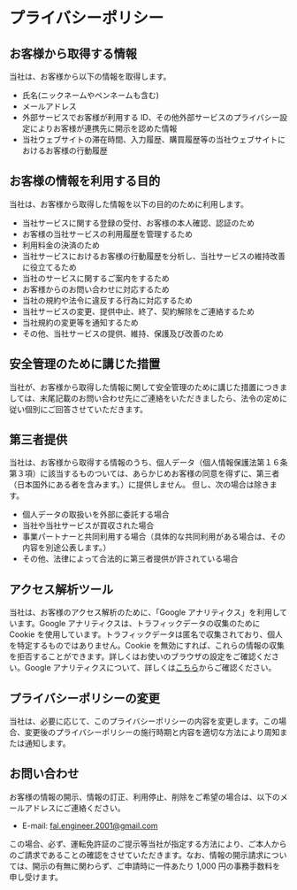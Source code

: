 # プライバシーポリシー

## お客様から取得する情報

当社は、お客様から以下の情報を取得します。

- 氏名(ニックネームやペンネームも含む)
- メールアドレス
- 外部サービスでお客様が利用する ID、その他外部サービスのプライバシー設定によりお客様が連携先に開示を認めた情報
- 当社ウェブサイトの滞在時間、入力履歴、購買履歴等の当社ウェブサイトにおけるお客様の行動履歴

## お客様の情報を利用する目的

当社は、お客様から取得した情報を以下の目的のために利用します。

- 当社サービスに関する登録の受付、お客様の本人確認、認証のため
- お客様の当社サービスの利用履歴を管理するため
- 利用料金の決済のため
- 当社サービスにおけるお客様の行動履歴を分析し、当社サービスの維持改善に役立てるため
- 当社のサービスに関するご案内をするため
- お客様からのお問い合わせに対応するため
- 当社の規約や法令に違反する行為に対応するため
- 当社サービスの変更、提供中止、終了、契約解除をご連絡するため
- 当社規約の変更等を通知するため
- その他、当社サービスの提供、維持、保護及び改善のため

## 安全管理のために講じた措置

当社が、お客様から取得した情報に関して安全管理のために講じた措置につきましては、末尾記載のお問い合わせ先にご連絡をいただきましたら、法令の定めに従い個別にご回答させていただきます。

## 第三者提供

当社は、お客様から取得する情報のうち、個人データ（個人情報保護法第１６条第３項）に該当するものついては、あらかじめお客様の同意を得ずに、第三者（日本国外にある者を含みます。）に提供しません。
但し、次の場合は除きます。

- 個人データの取扱いを外部に委託する場合
- 当社や当社サービスが買収された場合
- 事業パートナーと共同利用する場合（具体的な共同利用がある場合は、その内容を別途公表します。）
- その他、法律によって合法的に第三者提供が許されている場合

## アクセス解析ツール

当社は、お客様のアクセス解析のために、「Google アナリティクス」を利用しています。Google アナリティクスは、トラフィックデータの収集のために Cookie を使用しています。トラフィックデータは匿名で収集されており、個人を特定するものではありません。Cookie を無効にすれば、これらの情報の収集を拒否することができます。詳しくはお使いのブラウザの設定をご確認ください。Google アナリティクスについて、詳しくは[こちら](https://marketingplatform.google.com/about/analytics/terms/jp/)からご確認ください。

## プライバシーポリシーの変更

当社は、必要に応じて、このプライバシーポリシーの内容を変更します。この場合、変更後のプライバシーポリシーの施行時期と内容を適切な方法により周知または通知します。

## お問い合わせ

お客様の情報の開示、情報の訂正、利用停止、削除をご希望の場合は、以下のメールアドレスにご連絡ください。

- E-mail: fal.engineer.2001@gmail.com

この場合、必ず、運転免許証のご提示等当社が指定する方法により、ご本人からのご請求であることの確認をさせていただきます。なお、情報の開示請求については、開示の有無に関わらず、ご申請時に一件あたり 1,000 円の事務手数料を申し受けます。
